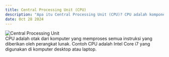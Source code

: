 ---
title: Central Processing Unit (CPU)  
description: "Apa itu Central Processing Unit (CPU)? CPU adalah komponen utama dalam komputer yang menjalankan instruksi dan memproses data."  
date: Oct 28 2024  
---  
<div style={{ display: "flex", justifyContent: "center" }}>  
  <img src="/images/cpu.png" alt="Central Processing Unit" style={{ width: "400px", height: "auto" }} />  
</div>  
CPU adalah otak dari komputer yang memproses semua instruksi yang diberikan oleh perangkat lunak. Contoh CPU adalah Intel Core i7 yang digunakan di komputer desktop atau laptop.

